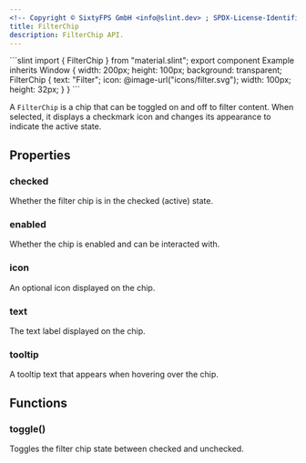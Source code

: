 ```yaml
---
<!-- Copyright © SixtyFPS GmbH <info@slint.dev> ; SPDX-License-Identifier: MIT -->
title: FilterChip
description: FilterChip API.
---
```



<CodeSnippetMD imagePath="" noScreenShot scale="3" imageWidth="300" imageHeight="200" imageAlt="">
```slint
import { FilterChip } from "material.slint";
export component Example inherits Window {
    width: 200px;
    height: 100px;
    background: transparent;
    FilterChip {
        text: "Filter";
        icon: @image-url("icons/filter.svg");
        width: 100px;
        height: 32px;
    }
}
```
</CodeSnippetMD>

A `FilterChip` is a chip that can be toggled on and off to filter content. When selected, it displays a checkmark icon and changes its appearance to indicate the active state.

## Properties

### checked
<SlintProperty propName="checked" typeName="bool" propertyVisibility="in-out">
Whether the filter chip is in the checked (active) state.

</SlintProperty>

### enabled
<SlintProperty propName="enabled" typeName="bool" defaultValue="true">
Whether the chip is enabled and can be interacted with.
</SlintProperty>

### icon
<SlintProperty propName="icon" typeName="image">
An optional icon displayed on the chip.
</SlintProperty>

### text
<SlintProperty propName="text" typeName="string">
The text label displayed on the chip.
</SlintProperty>

### tooltip
<SlintProperty propName="tooltip" typeName="string">
A tooltip text that appears when hovering over the chip.
</SlintProperty>

## Functions

### toggle()
Toggles the filter chip state between checked and unchecked.